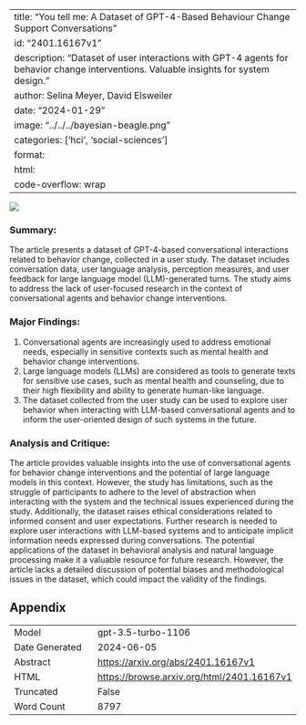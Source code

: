 
---
title: "You tell me: A Dataset of GPT-4-Based Behaviour Change Support Conversations"
id: "2401.16167v1"
description: "Dataset of user interactions with GPT-4 agents for behavior change interventions. Valuable insights for system design."
author: Selina Meyer, David Elsweiler
date: "2024-01-29"
image: "../../../bayesian-beagle.png"
categories: ['hci', 'social-sciences']
format:
  html:
    code-overflow: wrap
---

![](../../../bayesian-beagle.png)

### **Summary:**
The article presents a dataset of GPT-4-based conversational interactions related to behavior change, collected in a user study. The dataset includes conversation data, user language analysis, perception measures, and user feedback for large language model (LLM)-generated turns. The study aims to address the lack of user-focused research in the context of conversational agents and behavior change interventions.

### Major Findings:
1. Conversational agents are increasingly used to address emotional needs, especially in sensitive contexts such as mental health and behavior change interventions.
2. Large language models (LLMs) are considered as tools to generate texts for sensitive use cases, such as mental health and counseling, due to their high flexibility and ability to generate human-like language.
3. The dataset collected from the user study can be used to explore user behavior when interacting with LLM-based conversational agents and to inform the user-oriented design of such systems in the future.

### Analysis and Critique:
The article provides valuable insights into the use of conversational agents for behavior change interventions and the potential of large language models in this context. However, the study has limitations, such as the struggle of participants to adhere to the level of abstraction when interacting with the system and the technical issues experienced during the study. Additionally, the dataset raises ethical considerations related to informed consent and user expectations. Further research is needed to explore user interactions with LLM-based systems and to anticipate implicit information needs expressed during conversations. The potential applications of the dataset in behavioral analysis and natural language processing make it a valuable resource for future research. However, the article lacks a detailed discussion of potential biases and methodological issues in the dataset, which could impact the validity of the findings.

## Appendix

|          |          |
|----------|----------|
| Model     | gpt-3.5-turbo-1106       |
| Date Generated     | 2024-06-05       |
| Abstract | [https://arxiv.org/abs/2401.16167v1](https://arxiv.org/abs/2401.16167v1)        |
| HTML     | [https://browse.arxiv.org/html/2401.16167v1](https://browse.arxiv.org/html/2401.16167v1)       |
| Truncated       | False       |
| Word Count       | 8797       |